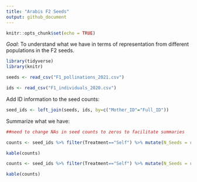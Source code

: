 ```yaml
---
title: "Arabis F2 Seeds"
output: github_document
---
```


```r
knitr::opts_chunk$set(echo = TRUE)
```

*Goal*: To understand what we have in terms of representation from different populations in the F2 seeds.

```r
library(tidyverse)
library(knitr)

seeds <- read_csv("F1_pollinations_2021.csv")

ids <- read_csv("F1_individuals_2020.csv")
```

Add ID information to the seed counts:

```r

seed_ids <- left_join(seeds, ids, by=c("Mother_ID"="Full_ID"))
```

Summarize what we have:

```r

##need to change NAs in seed counts to zeros to facilitate summaries

counts <- seed_ids %>% filter(Treatment=="Self") %>% mutate(N_Seeds = replace_na(N_Seeds, 0)) %>% group_by(Cross_Type, Mother_ID) %>% summarize(Seed_Count=sum(N_Seeds))

kable(counts)

counts <- seed_ids %>% filter(Treatment=="Self") %>% mutate(N_Seeds = replace_na(N_Seeds, 0)) %>% group_by(Cross_Type) %>% summarize(N_RepsPerCross=length(unique(Mother_ID)), Seed_Count=sum(N_Seeds))

kable(counts)

```


